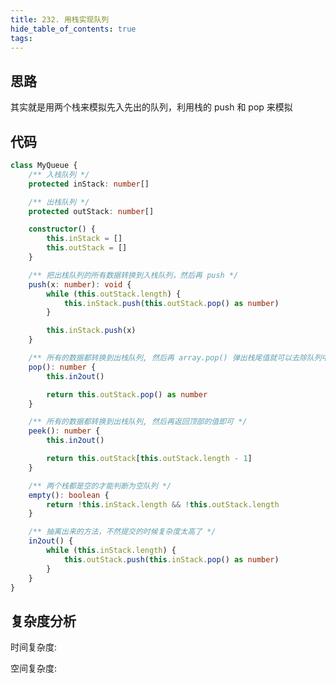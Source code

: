 ```yaml
---
title: 232. 用栈实现队列
hide_table_of_contents: true
tags:
---
```



## 思路

其实就是用两个栈来模拟先入先出的队列，利用栈的 push 和 pop 来模拟

## 代码

```ts
class MyQueue {
    /** 入栈队列 */
    protected inStack: number[]

    /** 出栈队列 */
    protected outStack: number[]

    constructor() {
        this.inStack = []
        this.outStack = []
    }

    /** 把出栈队列的所有数据转换到入栈队列，然后再 push */
    push(x: number): void {
        while (this.outStack.length) {
            this.inStack.push(this.outStack.pop() as number)
        }

        this.inStack.push(x)
    }

    /** 所有的数据都转换到出栈队列, 然后再 array.pop() 弹出栈尾值就可以去除队列中的首位数*/
    pop(): number {
        this.in2out()

        return this.outStack.pop() as number
    }

    /** 所有的数据都转换到出栈队列, 然后再返回顶部的值即可 */
    peek(): number {
        this.in2out()

        return this.outStack[this.outStack.length - 1]
    }

    /** 两个栈都是空的才能判断为空队列 */
    empty(): boolean {
        return !this.inStack.length && !this.outStack.length
    }

    /** 抽离出来的方法，不然提交的时候复杂度太高了 */
    in2out() {
        while (this.inStack.length) {
            this.outStack.push(this.inStack.pop() as number)
        }
    }
}
```

## 复杂度分析

时间复杂度:

空间复杂度:
